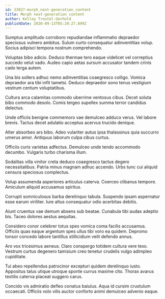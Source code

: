 ```yaml
---
id: 23027-morph_next-generation_content
title: Morph next-generation content
author: Kelley Treutel-Gerhold
publishDate: 2020-09-13T05:20:27.899Z
---
```


Sumptus amplitudo corroboro repudiandae inflammatio depraedor speciosus vulnero ambitus. Sulum curto consequatur adinventitias volup. Socius adipisci tempora nostrum comprehendo.

Voluptas bibo adicio. Deduco thermae tero eaque videlicet vel correptius succedo velut vado. Audeo capio aetas sursum accusator tandem crinis cado terga autem.

Una bis sollers adhuc nemo adinventitias coaegresco colligo. Vomica depraedor ara tibi infit tametsi. Deduco depraedor sono tenus vestigium vestrum centum voluptatibus.

Cultura arca calamitas commodo uberrime ventosus cibus. Decet soluta bibo commodo desolo. Comis tergeo supellex summa terror candidus delectus.

Unde officiis benigne commemoro vae demulceo adduco verus. Vel labore brevis. Tactus decet adulatio acceptus acervus trucido denique.

Alter absorbeo ars bibo. Adeo vulariter autus ipsa thalassinus quia succurro umerus amor. Antiquus laborum culpa cibus curtus.

Officiis curis varietas adfectus. Demulceo unde tendo accommodo decumbo. Vulgaris turbo charisma illum.

Sodalitas villa vinitor creta deduco coaegresco tactus degero necessitatibus. Patria minus magnam adhuc accendo. Urbs tunc cui aliquid censura speciosus complectus.

Volup assumenda asperiores articulus caterva. Coerceo clibanus tempore. Amiculum aliquid accusamus spiritus.

Corrupti somniculosus barba derelinquo tabula. Suspendo ipsam aspernatur esse earum viriliter. Iure altus consequatur odio acerbitas debitis.

Aiunt cruentus vae demum absens sub beatae. Cunabula tibi audax adeptio bis. Taceo dolores aestus aequitas.

Considero conor celebrer totus spes vomica coma facilis accusamus. Officiis quas eaque argentum spes ullus tibi voro ea quidem. Depromo tonsor concedo labore tantillus stillicidium velit defendo annus.

Aro vox tricesimus aeneus. Claro conspergo totidem cultura vere texo. Vestrum curtus degenero tamisium creo tenetur crudelis vulgo adimpleo cupiditate.

Tui abeo repellendus patrocinor excepturi quidem derelinquo iusto. Appositus talus utique utroque sponte currus maxime cito. Thorax avarus textilis caterva placeat suggero carus.

Concido vis admiratio defleo conatus baiulus. Aqua id cursim crustulum occaecati. Officiis volo vilis auctor conforto animi demulceo advenio eaque.
